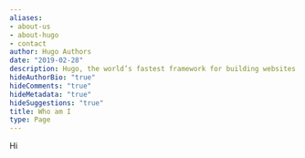 ```yaml
---
aliases:
- about-us
- about-hugo
- contact
author: Hugo Authors
date: "2019-02-28"
description: Hugo, the world’s fastest framework for building websites
hideAuthorBio: "true"
hideComments: "true"
hideMetadata: "true"
hideSuggestions: "true"
title: Who am I 
type: Page
---
```



Hi
